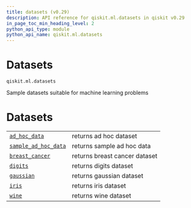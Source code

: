 ```yaml
---
title: datasets (v0.29)
description: API reference for qiskit.ml.datasets in qiskit v0.29
in_page_toc_min_heading_level: 2
python_api_type: module
python_api_name: qiskit.ml.datasets
---
```


<span id="module-qiskit.ml.datasets" />

<span id="qiskit-ml-datasets" />

<span id="datasets-qiskit-ml-datasets" />

# Datasets

`qiskit.ml.datasets`

Sample datasets suitable for machine learning problems

# Datasets

|                                                                                                       |                               |
| ----------------------------------------------------------------------------------------------------- | ----------------------------- |
| [`ad_hoc_data`](qiskit.ml.datasets.ad_hoc_data "qiskit.ml.datasets.ad_hoc_data")                      | returns ad hoc dataset        |
| [`sample_ad_hoc_data`](qiskit.ml.datasets.sample_ad_hoc_data "qiskit.ml.datasets.sample_ad_hoc_data") | returns sample ad hoc data    |
| [`breast_cancer`](qiskit.ml.datasets.breast_cancer "qiskit.ml.datasets.breast_cancer")                | returns breast cancer dataset |
| [`digits`](qiskit.ml.datasets.digits "qiskit.ml.datasets.digits")                                     | returns digits dataset        |
| [`gaussian`](qiskit.ml.datasets.gaussian "qiskit.ml.datasets.gaussian")                               | returns gaussian dataset      |
| [`iris`](qiskit.ml.datasets.iris "qiskit.ml.datasets.iris")                                           | returns iris dataset          |
| [`wine`](qiskit.ml.datasets.wine "qiskit.ml.datasets.wine")                                           | returns wine dataset          |

